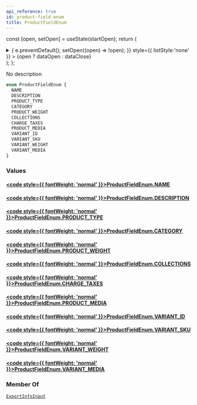 ```yaml
---
api_reference: true
id: product-field-enum
title: ProductFieldEnum
---
```






const [open, setOpen] = useState(startOpen);
return (
<details {...(open ? { open: true } : {})} className="details" style={{ border:'none', boxShadow:'none', background:'var(--ifm-background-color)' }}>
<summary
onClick={(e) => {
e.preventDefault();
setOpen((open) => !open);
}}
style={{ listStyle:'none' }} >
{open ? dataOpen : dataClose}
</summary>
{open && children}
</details>
);
};

No description

```graphql
enum ProductFieldEnum {
  NAME
  DESCRIPTION
  PRODUCT_TYPE
  CATEGORY
  PRODUCT_WEIGHT
  COLLECTIONS
  CHARGE_TAXES
  PRODUCT_MEDIA
  VARIANT_ID
  VARIANT_SKU
  VARIANT_WEIGHT
  VARIANT_MEDIA
}
```

### Values

#### [<code style={{ fontWeight: 'normal' }}>ProductFieldEnum.<b>NAME</b></code>](#)

#### [<code style={{ fontWeight: 'normal' }}>ProductFieldEnum.<b>DESCRIPTION</b></code>](#)

#### [<code style={{ fontWeight: 'normal' }}>ProductFieldEnum.<b>PRODUCT_TYPE</b></code>](#)

#### [<code style={{ fontWeight: 'normal' }}>ProductFieldEnum.<b>CATEGORY</b></code>](#)

#### [<code style={{ fontWeight: 'normal' }}>ProductFieldEnum.<b>PRODUCT_WEIGHT</b></code>](#)

#### [<code style={{ fontWeight: 'normal' }}>ProductFieldEnum.<b>COLLECTIONS</b></code>](#)

#### [<code style={{ fontWeight: 'normal' }}>ProductFieldEnum.<b>CHARGE_TAXES</b></code>](#)

#### [<code style={{ fontWeight: 'normal' }}>ProductFieldEnum.<b>PRODUCT_MEDIA</b></code>](#)

#### [<code style={{ fontWeight: 'normal' }}>ProductFieldEnum.<b>VARIANT_ID</b></code>](#)

#### [<code style={{ fontWeight: 'normal' }}>ProductFieldEnum.<b>VARIANT_SKU</b></code>](#)

#### [<code style={{ fontWeight: 'normal' }}>ProductFieldEnum.<b>VARIANT_WEIGHT</b></code>](#)

#### [<code style={{ fontWeight: 'normal' }}>ProductFieldEnum.<b>VARIANT_MEDIA</b></code>](#)

### Member Of

[`ExportInfoInput`](../../../api-reference/products/inputs/export-info-input.mdx) <Badge class="badge badge--secondary" text="input"/>
